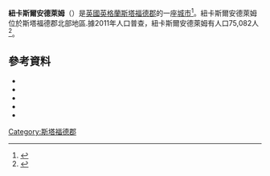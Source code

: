 {{NoteTA|G1=UK Places}}
{{expand|time=2015-01-17T03:14:24+00:00}}
{{Infobox UK place
|country= 英格蘭
|official_name= Newcastle-under-Lyme
|static_image_name= Liverpool Road, Newcastle-Under-Lyme - geograph.org.uk - 2101373.jpg
|static_image_caption= 
|coordinates = {{coord|53.0109|-2.2278|display=inline,title}}
|population= 128,264
|shire_district=紐卡斯爾安德萊姆區
|shire_county= [[斯塔福德郡|斯塔福德郡]]
|region= 西密德蘭
|constituency_westminster= [[紐卡斯爾安德萊姆_(英國國會選區)|紐卡斯爾安德萊姆]]
|post_town= NEWCASTLE
|postcode_district= ST5
|postcode_area= ST
|dial_code= 01782
|os_grid_reference= SJ848459
}}
'''紐卡斯爾安德萊姆'''（{{lang-en|Newcastle-under-Lyme}}）是[[英國|英國]][[英格蘭|英格蘭]][[斯塔福德郡|斯塔福德郡]]的一座[[城市|城市]]<ref name="brithist">{{cite web |url=http://www.british-history.ac.uk/report.asp?compid=53354 |title=Newcastle-under-Lyme |work=British History Online |publisher=University of London & History of Parliament Trust |accessdate=2007-05-06}}</ref>。紐卡斯爾安德萊姆位於斯塔福德郡北部地區.據2011年人口普查，紐卡斯爾安德萊姆有人口75,082人<ref>{{cite web |url=http://www.ons.gov.uk/ons/rel/census/2011-census/key-statistics-for-built-up-areas-in-england-and-wales/index.html |format=HTML |publisher=Office for National Statistics |title=2011 Census, Key Statistics for Built-Up Areas in England and Wales |accessdate=2013-06-28}}</ref>。
==參考資料==
{{reflist}}
* {{cite book |last=Jenkins |first=J G |title=A History of Newcastle-under-Lyme |year=1983 |publisher=Staffordshire County Library |id=}}
* {{cite book |last=Briggs |first=J |title=Newcastle-under-Lyme, 1173–1973 |year=1973 |publisher=Newcastle-under-Lyme Borough Council |isbn=978-0-9502745-1-5}}
* {{cite book |last=Morris |first=Dennis |author2=Anthony Priestley |author3=Joy Priestley |author4=Roger Simmons |author5=Edward Watkin  |title=The Borough of Newcastle-under-Lyme : A Portrait in Old Picture Postcards |year=1987 |publisher=Brampton Publications |id=ASIN B000IBSQAW}}
* {{cite book |last=Adams|title=Wartime Newcastle-under-Lyme |year=1988 |publisher=Hendon Publishing Co Ltd|isbn=978-0-86067-113-8 |unused_data=|first =D W}}
* {{cite book |last=Adams |first=D W|title=Newcastle-under-Lyme as it was |year=1986 |publisher= Hendon Publishing Co Ltd|isbn=978-0-86067-106-0}}
{{Authority control}}
[[Category:斯塔福德郡|Category:斯塔福德郡]]
